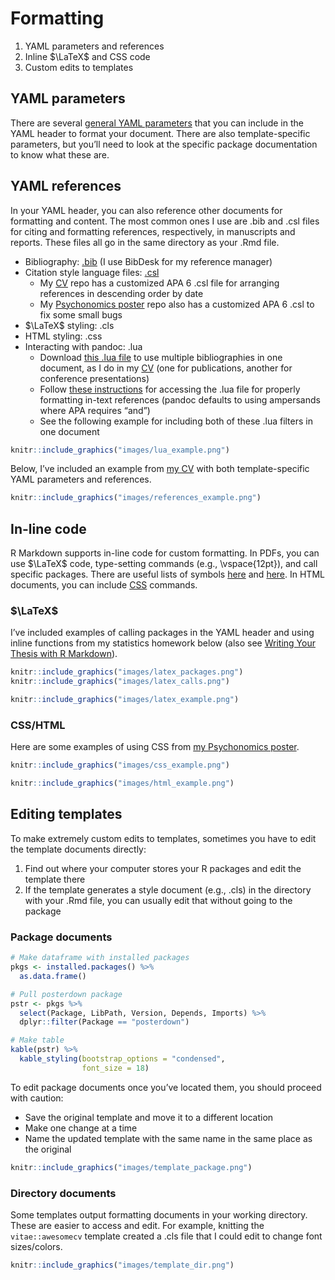# Formatting {#format}

1. YAML parameters and references
2. Inline $\LaTeX$ and CSS code
3. Custom edits to templates

## YAML parameters

There are several [general YAML parameters](https://ymlthis.r-lib.org/articles/yaml-fieldguide.html) that you can include in the YAML header to format your document. There are also template-specific parameters, but you'll need to look at the specific package documentation to know what these are.

## YAML references {#yamlref}

In your YAML header, you can also reference other documents for formatting and content. The most common ones I use are .bib and .csl files for citing and formatting references, respectively, in manuscripts and reports. These files all go in the same directory as your .Rmd file.

- Bibliography: [.bib](https://rmarkdown.rstudio.com/authoring_bibliographies_and_citations.html) (I use BibDesk for my reference manager)
- Citation style language files: [.csl](https://github.com/citation-style-language/styles)
  - My [CV](https://github.com/hollzzar/zaharchuk-cv) repo has a customized APA 6 .csl file for arranging references in descending order by date
  - My [Psychonomics poster](https://github.com/hollzzar/psychonomics-poster) repo also has a customized APA 6 .csl to fix some small bugs
- $\LaTeX$ styling: .cls
- HTML styling: .css
- Interacting with pandoc: .lua
  - Download [this .lua file](https://github.com/pandoc/lua-filters/tree/master/multiple-bibliographies) to use multiple bibliographies in one document, as I do in my [CV](https://github.com/hollzzar/zaharchuk-cv) (one for publications, another for conference presentations)
  - Follow [these instructions](https://cran.rstudio.com/web/packages/rmdfiltr/vignettes/replace_ampersands.html) for accessing the .lua file for properly formatting in-text references (pandoc defaults to using ampersands where APA requires "and")
  - See the following example for including both of these .lua filters in one document
  
```r
knitr::include_graphics("images/lua_example.png")
```

Below, I've included an example from [my CV](https://github.com/hollzzar/zaharchuk-cv) with both template-specific YAML parameters and references.

```r
knitr::include_graphics("images/references_example.png")
```

## In-line code

R Markdown supports in-line code for custom formatting. In PDFs, you can use $\LaTeX$ code, type-setting commands (e.g., \\vspace{12pt}), and call specific packages. There are useful lists of symbols [here](https://www.rpi.edu/dept/arc/training/latex/LaTeX_symbols.pdf) and [here](https://www.tug.org/tugboat/tb17-2/tb51rei.pdf). In HTML documents, you can include [CSS](https://developer.mozilla.org/en-US/docs/Web/CSS) commands.

### $\LaTeX$

I've included examples of calling packages in the YAML header and using inline functions from my statistics homework below (also see [Writing Your Thesis with R Markdown](https://www.rosannavanhespen.nl/thesis_in_rmarkdown/)).

```r
knitr::include_graphics("images/latex_packages.png")
knitr::include_graphics("images/latex_calls.png")
```

```r
knitr::include_graphics("images/latex_example.png")
```

### CSS/HTML

Here are some examples of using CSS from [my Psychonomics poster](https://github.com/hollzzar/psychonomics-poster/blob/master/Psychonomics.Rmd).

```r
knitr::include_graphics("images/css_example.png")
```

```r
knitr::include_graphics("images/html_example.png")
```

## Editing templates

To make extremely custom edits to templates, sometimes you have to edit the template documents directly:

1. Find out where your computer stores your R packages and edit the template there
2. If the template generates a style document (e.g., .cls) in the directory with your .Rmd file, you can usually edit that without going to the package

### Package documents

```r
# Make dataframe with installed packages
pkgs <- installed.packages() %>%
  as.data.frame()

# Pull posterdown package 
pstr <- pkgs %>% 
  select(Package, LibPath, Version, Depends, Imports) %>%
  dplyr::filter(Package == "posterdown")

# Make table
kable(pstr) %>%
  kable_styling(bootstrap_options = "condensed", 
                font_size = 18)
```

To edit package documents once you've located them, you should proceed with caution:

- Save the original template and move it to a different location
- Make one change at a time
- Name the updated template with the same name in the same place as the original

```r
knitr::include_graphics("images/template_package.png")
```

### Directory documents

Some templates output formatting documents in your working directory. These are easier to access and edit. For example, knitting the `vitae::awesomecv` template created a .cls file that I could edit to change font sizes/colors.

```r
knitr::include_graphics("images/template_dir.png")
```